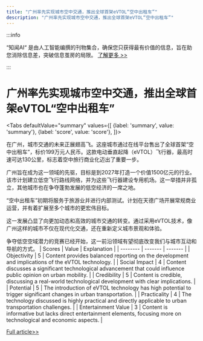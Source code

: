 ```yaml
---
title: "广州率先实现城市空中交通，推出全球首架eVTOL“空中出租车”"
description: "广州率先实现城市空中交通，推出全球首架eVTOL“空中出租车”"
---
```



:::info

“知闻AI“ 是由人工智能编撰的刊物集合，确保您只获得最有价值的信息，旨在助您消除信息差，突破信息茧房的局限。  [了解更多 >>](/)

:::

# 广州率先实现城市空中交通，推出全球首架eVTOL“空中出租车”


<Tabs
	defaultValue="summary"
	values={[
	{label: 'summary', value: 'summary'},
	{label: 'score', value: 'score'},
]}>
<TabItem value="summary">


在广州，城市交通的未来正展翅高飞。这座城市通过在线平台售出了全球首架“空中出租车”，标价199万元人民币。这款电动垂直起降（eVTOL）飞行器，最高时速可达130公里，标志着空中旅行商业化迈出了重要一步。

广州旨在成为这一领域的先驱，目标是到2027年打造一个价值1500亿元的行业。该市计划建立低空飞行路线网络，并为这些飞行器建设专用机场。这一举措并非孤立，其他城市也在争夺蓬勃发展的低空经济的一席之地。

“空中出租车”初期将服务于旅游业并进行内部测试。计划在天德广场开展常规商业运营，并有着扩展至多个城市的更宏伟目标。

这一发展凸显了向更加动态和高效的城市交通的转变。通过采用eVTOL技术，像广州这样的城市不仅在现代化交通，还在重新定义城市景观和体验。

争夺低空空域潜力的竞赛已经开始，这一前沿领域有望彻底改变我们与城市互动和导航的方式。
</TabItem>
<TabItem value="score">
	| Scores     | Value   | Explanation |
	| -------- | ------- | ------- |
	| Objectivity  | 5    | Content provides balanced reporting on the development and implications of the eVTOL technology.    |
	| Social Impact | 4     | Content discusses a significant technological advancement that could influence public opinion on urban mobility.    |
	| Credibility    | 5    | Content is credible, discussing a real-world technological development with clear implications.    |
	| Potential    | 5    | The introduction of eVTOL technology has high potential to trigger significant changes in urban transportation.    |
	| Practicality    | 4    | The technology discussed is highly practical and directly applicable to urban transportation challenges.    |
	| Entertainment Value    | 3    | Content is informative but lacks direct entertainment elements, focusing more on technological and economic aspects.    |
</TabItem>
</Tabs>

[Full article>>](https://readhub.cn/topic/8aDSQkii9Qw)
